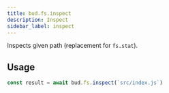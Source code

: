 ```yaml
---
title: bud.fs.inspect
description: Inspect
sidebar_label: inspect
---
```


Inspects given path (replacement for `fs.stat`).

## Usage

```typescript
const result = await bud.fs.inspect(`src/index.js`)
```
